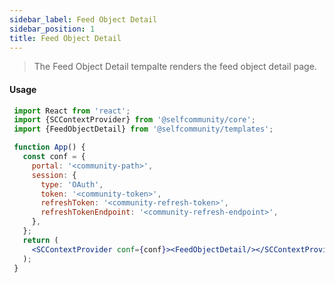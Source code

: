 ```yaml
---
sidebar_label: Feed Object Detail
sidebar_position: 1
title: Feed Object Detail
---
```


> The Feed Object Detail tempalte renders the feed object detail page.


<Logged><FeedObjectDetail/></Logged>

#### Usage

```jsx
 import React from 'react';
 import {SCContextProvider} from '@selfcommunity/core';
 import {FeedObjectDetail} from '@selfcommunity/templates';

 function App() {
   const conf = {
     portal: '<community-path>',
     session: {
       type: 'OAuth',
       token: '<community-token>',
       refreshToken: '<community-refresh-token>',
       refreshTokenEndpoint: '<community-refresh-endpoint>',
     },
   };
   return (
     <SCContextProvider conf={conf}><FeedObjectDetail/></SCContextProvider>
   );
 }
 ```